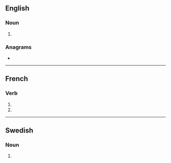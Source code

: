 ==English==

===Noun===
{{head|en|noun form}}

# {{plural of|cession|lang=en}}

===Anagrams===
* {{anagrams|en|a=ceinosss|cosiness|scioness}}

----

==French==

===Verb===
{{head|fr|verb form}}

# {{inflection of|cesser||1|p|impf|indc|lang=fr}}
# {{inflection of|cesser||1|p|pres|subj|lang=fr}}

----

==Swedish==

===Noun===
{{head|sv|noun form}}

# {{sv-noun-form-indef-gen|cession}}